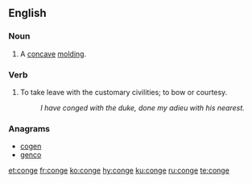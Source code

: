 {{also|congé}}
==English==

===Noun===
{{en-noun}}

# A [[concave]] [[molding]].

===Verb===
{{en-verb|conges|congeing|conged}}

# {{context|intransitive|lang=en}} To take leave with the customary civilities; to bow or courtesy.
#: ''I have conged with the duke, done my adieu with his nearest.''

===Anagrams===
* [[cogen#English|cogen]]
* [[genco#English|genco]]

[[et:conge]]
[[fr:conge]]
[[ko:conge]]
[[hy:conge]]
[[ku:conge]]
[[ru:conge]]
[[te:conge]]